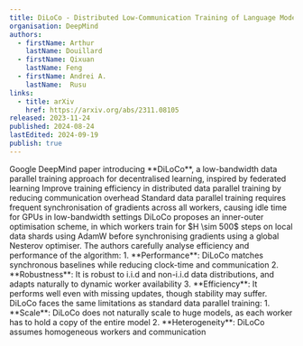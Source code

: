```yaml
---
title: DiLoCo - Distributed Low-Communication Training of Language Models
organisation: DeepMind
authors:
  - firstName: Arthur 
    lastName: Douillard
  - firstName: Qixuan 
    lastName: Feng
  - firstName: Andrei A.
    lastName:  Rusu
links:
  - title: arXiv
    href: https://arxiv.org/abs/2311.08105
released: 2023-11-24
published: 2024-08-24
lastEdited: 2024-09-19
publish: true
---
```


<List>
  <ListItem title="Introduction">
    Google DeepMind paper introducing **DiLoCo**, a low-bandwidth data parallel training approach for decentralised learning, inspired by federated learning
  </ListItem>
  <ListItem title="Motivation">
    Improve training efficiency in distributed data parallel training by reducing communication overhead
  </ListItem>
  <ListItem title="Problem">
    Standard data parallel training requires frequent synchronisation of gradients across all workers, causing idle time for GPUs in low-bandwidth settings
  </ListItem>
  <ListItem title="Methodology">
    DiLoCo proposes an inner-outer optimisation scheme, in which workers train for $H \sim 500$ steps on local data shards using AdamW before synchronising gradients using a global Nesterov optimiser.
  </ListItem>
  <ListItem title="Results">
    The authors carefully analyse efficiency and performance of the algorithm:
        1. **Performance**: DiLoCo matches synchronous baselines while reducing clock-time and communication
        2. **Robustness**: It is robust to i.i.d and non-i.i.d data distributions, and adapts naturally to dynamic worker availability
        3. **Efficiency**: It performs well even with missing updates, though stability may suffer.  
  </ListItem>
  <ListItem title="Limitations">
    DiLoCo faces the same limitations as standard data parallel training:
        1. **Scale**: DiLoCo does not naturally scale to huge models, as each worker has to hold a copy of the entire model
        2. **Heterogeneity**: DiLoCo assumes homogeneous workers and communication
  </ListItem>
</List>